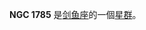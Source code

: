 {{NGCInfoBox|NGCID=NGC 1785|發現者=約翰·弗里德里希·威廉·赫歇爾|發現日期=-年-月-日|其他編號=ESO 56-**38|曆元=J2000.0|赤經=4時58分35.3秒
|赤緯=-68°50'37"|星座=剑鱼座|星體=星群|星等=|表面亮度=|藍等=}}

'''NGC 1785''' 是[[剑鱼座|剑鱼座]]的一個[[星群|星群]]。

{{NGCReference|1785}}
{{Catalogs|NGC=1785}}